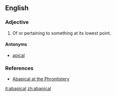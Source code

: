 ==English==

===Adjective===
{{en-adj|-}}

# Of or pertaining to something at its lowest point.

====Antonyms====
* [[apical]]

===References===
* [http://phrontistery.info/a.html Abapical at the Phrontistery]

[[it:abapical]]
[[zh:abapical]]